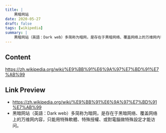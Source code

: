 ```yaml
---
title: |
    黑暗网站
date: 2020-05-27
draft: false
tags: [wikipedia]
summary: |
    黑暗网站（英語：Dark web）多简称为暗网，是存在于黑暗网络、覆盖网络上的万维网内容，只能用特殊軟體、特殊授權、或對電腦做特殊設定才能访问。
---
```


## Content

https://zh.wikipedia.org/wiki/%E9%BB%91%E6%9A%97%E7%BD%91%E7%AB%99

## Link Preview

- https://zh.wikipedia.org/wiki/%E9%BB%91%E6%9A%97%E7%BD%91%E7%AB%99
- 黑暗网站（英語：Dark web）多简称为暗网，是存在于黑暗网络、覆盖网络上的万维网内容，只能用特殊軟體、特殊授權、或對電腦做特殊設定才能访问。
